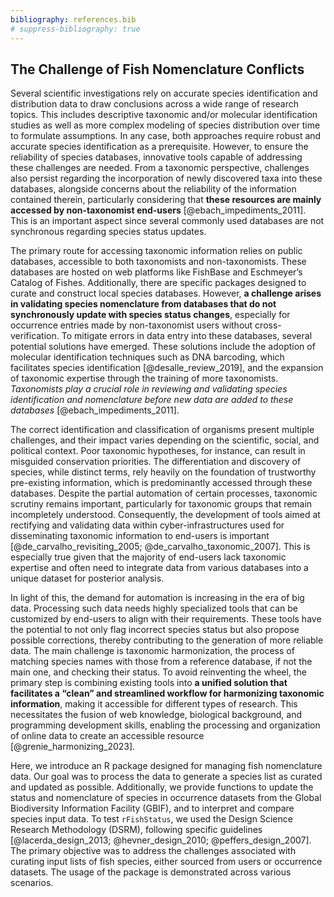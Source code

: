 ```yaml
---
bibliography: references.bib
# suppress-bibliography: true
---
```



## The Challenge of Fish Nomenclature Conflicts

Several scientific investigations rely on accurate species identification and distribution data to draw conclusions across a wide range of research topics. This includes descriptive taxonomic and/or molecular identification studies as well as more complex modeling of species distribution over time to formulate assumptions. In any case, both approaches require robust and accurate species identification as a prerequisite. However, to ensure the reliability of species databases, innovative tools capable of addressing these challenges are needed. From a taxonomic perspective, challenges also persist regarding the incorporation of newly discovered taxa into these databases, alongside concerns about the reliability of the information contained therein, particularly considering that **these resources are mainly accessed by non-taxonomist end-users** [@ebach_impediments_2011]. This is an important aspect since several commonly used databases are not synchronous regarding species status updates.

The primary route for accessing taxonomic information relies on public databases, accessible to both taxonomists and non-taxonomists. These databases are hosted on web platforms like FishBase and Eschmeyer's Catalog of Fishes. Additionally, there are specific packages designed to curate and construct local species databases. However, **a challenge arises in validating species nomenclature from databases that do not synchronously update with species status changes**, especially for occurrence entries made by non-taxonomist users without cross-verification. To mitigate errors in data entry into these databases, several potential solutions have emerged. These solutions include the adoption of molecular identification techniques such as DNA barcoding, which facilitates species identification [@desalle_review_2019], and the expansion of taxonomic expertise through the training of more taxonomists. *Taxonomists play a crucial role in reviewing and validating species identification and nomenclature before new data are added to these databases* [@ebach_impediments_2011].

The correct identification and classification of organisms present multiple challenges, and their impact varies depending on the scientific, social, and political context. Poor taxonomic hypotheses, for instance, can result in misguided conservation priorities. The differentiation and discovery of species, while distinct terms, rely heavily on the foundation of trustworthy pre-existing information, which is predominantly accessed through these databases. Despite the partial automation of certain processes, taxonomic scrutiny remains important, particularly for taxonomic groups that remain incompletely understood. Consequently, the development of tools aimed at rectifying and validating data within cyber-infrastructures used for disseminating taxonomic information to end-users is important [@de_carvalho_revisiting_2005; @de_carvalho_taxonomic_2007]. This is especially true given that the majority of end-users lack taxonomic expertise and often need to integrate data from various databases into a unique dataset for posterior analysis.

In light of this, the demand for automation is increasing in the era of big data. Processing such data needs highly specialized tools that can be customized by end-users to align with their requirements. These tools have the potential to not only flag incorrect species status but also propose possible corrections, thereby contributing to the generation of more reliable data. The main challenge is taxonomic harmonization, the process of matching species names with those from a reference database, if not the main one, and checking their status. To avoid reinventing the wheel, the primary step is combining existing tools into **a unified solution that facilitates a “clean” and streamlined workflow for harmonizing taxonomic information**, making it accessible for different types of research. This necessitates the fusion of web knowledge, biological background, and programming development skills, enabling the processing and organization of online data to create an accessible resource [@grenie_harmonizing_2023].

Here, we introduce an R package designed for managing fish nomenclature data. Our goal was to process the data to generate a species list as curated and updated as possible. Additionally, we provide functions to update the status and nomenclature of species in occurrence datasets from the Global Biodiversity Information Facility (GBIF), and to interpret and compare species input data. To test `rFishStatus`, we used the Design Science Research Methodology (DSRM), following specific guidelines [@lacerda_design_2013; @hevner_design_2010; @peffers_design_2007]. The primary objective was to address the challenges associated with curating input lists of fish species, either sourced from users or occurrence datasets. The usage of the package is demonstrated across various scenarios.

